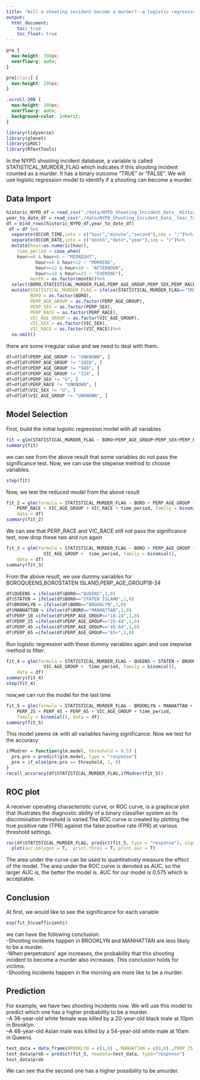 ```yaml
---
title: "Will a shooting incident become a murder?--a logistic regression approach"
output:
  html_document:
    toc: true
    toc_float: true
---
```

```css
pre {
  max-height: 300px;
  overflow-y: auto;
}

pre[class] {
  max-height: 200px;
}
```

```css
.scroll-200 {
  max-height: 200px;
  overflow-y: auto;
  background-color: inherit;
}
```

```r
library(tidyverse)
library(glmnet)
library(pROC)
library(RTextTools)
```
In the NYPD shooting incident database, a variable is called STATISTICAL_MURDER_FLAG which indicates if this shooting incident counted as a murder. It has a binary outcome "TRUE" or "FALSE". We will use logistic regression model to identify if a shooting can become a murder.

## Data Import

```r
historic_NYPD_df = read_csv("./data/NYPD_Shooting_Incident_Data__Historic_.csv") 
year_to_date_df = read_csv("./data/NYPD_Shooting_Incident_Data__Year_To_Date_.csv")
df = bind_rows(historic_NYPD_df,year_to_date_df) 
 df = df %>%
  separate(OCCUR_TIME,into = c("hour","minute","second"),sep = ":")%>%
  separate(OCCUR_DATE,into = c("month","date","year"),sep = "/")%>%
  mutate(hour=as.numeric(hour),
    time_period = case_when(
    hour>=0 & hour<6 ~ "MIDNIGHT",
           hour>=6 & hour<12 ~ "MORNING",
           hour>=12 & hour<18 ~ "AFTERNOON",
           hour>=18 & hour<=23 ~ "EVENING"),
         month = as.factor(month))%>%
  select(BORO,STATISTICAL_MURDER_FLAG,PERP_AGE_GROUP,PERP_SEX,PERP_RACE,VIC_AGE_GROUP,VIC_SEX,VIC_RACE,time_period,month)%>%
  mutate(STATISTICAL_MURDER_FLAG = ifelse(STATISTICAL_MURDER_FLAG=="TRUE", 1, 0),
         BORO = as.factor(BORO),
         PERP_AGE_GROUP = as.factor(PERP_AGE_GROUP),
         PERP_SEX = as.factor(PERP_SEX),
         PERP_RACE = as.factor(PERP_RACE),
         VIC_AGE_GROUP = as.factor(VIC_AGE_GROUP),
         VIC_SEX = as.factor(VIC_SEX),
         VIC_RACE = as.factor(VIC_RACE))%>%
  na.omit()
```
there are some irregular value and we need to deal with them.
```r
df=df[df$PERP_AGE_GROUP != "UNKNOWN", ]
df=df[df$PERP_AGE_GROUP != "1020", ]
df=df[df$PERP_AGE_GROUP != "940", ]
df=df[df$PERP_AGE_GROUP != "224", ]
df=df[df$PERP_SEX != "U", ]
df=df[df$PERP_RACE != "UNKNOWN", ]
df=df[df$VIC_SEX != "U", ]
df=df[df$VIC_AGE_GROUP != "UNKNOWN", ]
```


## Model Selection
First, build the initial logistic regression model with all variables
```r
fit = glm(STATISTICAL_MURDER_FLAG ~ BORO+PERP_AGE_GROUP+PERP_SEX+PERP_RACE+VIC_AGE_GROUP+VIC_SEX+VIC_RACE+time_period+month,data=df,family = binomial())
summary(fit)
```
we can see from the above result that some variables do not pass the significance test. Now, we can use the stepwise method to choose variables.

```r
step(fit)
```

Now, we test the reduced model from the above result
```r
fit_2 = glm(formula = STATISTICAL_MURDER_FLAG ~ BORO + PERP_AGE_GROUP + 
    PERP_RACE + VIC_AGE_GROUP + VIC_RACE + time_period, family = binomial(), 
    data = df)
summary(fit_2)
```

We can see that PERP_RACE and VIC_RACE still not pass the significance test, now drop these two and run again
```r
fit_3 = glm(formula = STATISTICAL_MURDER_FLAG ~ BORO + PERP_AGE_GROUP + 
              VIC_AGE_GROUP +  time_period, family = binomial(), 
    data = df)
summary(fit_3)
```

From the above result, we use dummy variables for BOROQUEENS,BOROSTATEN ISLAND,PERP_AGE_GROUP18-24
```r
df$QUEENS = ifelse(df$BORO=="QUEENS",1,0)
df$STATEN = ifelse(df$BORO=="STATEN ISLAND",1,0)
df$BROOKLYN = ifelse(df$BORO=="BROOKLYN",1,0)
df$MANHATTAN = ifelse(df$BORO=="MANHATTAN",1,0)
df$PERP_18 =ifelse(df$PERP_AGE_GROUP=="18-24",1,0)
df$PERP_25 =ifelse(df$PERP_AGE_GROUP=="25-44",1,0)
df$PERP_45 =ifelse(df$PERP_AGE_GROUP=="45-64",1,0)
df$PERP_65 =ifelse(df$PERP_AGE_GROUP=="65+",1,0)
```

Run logistic regression with these dummy variables again and use stepwise method to filter.
```r
fit_4 = glm(formula = STATISTICAL_MURDER_FLAG ~ QUEENS + STATEN + BROOKLYN + MANHATTAN + PERP_18 + PERP_25 + PERP_45 + PERP_65 + 
              VIC_AGE_GROUP +  time_period, family = binomial(), 
    data = df)
summary(fit_4)
step(fit_4)
```

now,we can run the model for the last time
```r
fit_5 = glm(formula = STATISTICAL_MURDER_FLAG ~ BROOKLYN + MANHATTAN + 
    PERP_25 + PERP_45 + PERP_65 + VIC_AGE_GROUP + time_period, 
    family = binomial(), data = df)
summary(fit_5)
```

This model seems ok with all variables having significance. Now we test for the accuracy 
```r
ifMudrer = function(glm.model, threshold = 0.5) {
  pre.pro = predict(glm.model, type = "response")
  pre = if_else(pre.pro >= threshold, 1, 0)
}
recall_accuracy(df$STATISTICAL_MURDER_FLAG,ifMudrer(fit_5))
```


## ROC plot
A receiver operating characteristic curve, or ROC curve, is a graphical plot that illustrates the diagnostic ability of a binary classifier system as its discrimination threshold is varied.The ROC curve is created by plotting the true positive rate (TPR) against the false positive rate (FPR) at various threshold settings.
```r
roc(df$STATISTICAL_MURDER_FLAG, predict(fit_5, type = "response"), algorithm = 3) %>% 
  plot(auc.polygon = T,  print.thres = T, print.auc = T)
```

The area under the curve can be used to quantitatively measure the effect of the model. The area under the ROC curve is denoted as AUC, so the larger AUC is, the better the model is. AUC for our model is 0.575 which is acceptable.


## Conclusion
At first, we would like to see the significance for each variable
```r
exp(fit_5$coefficients)
```
we can have the following conclusion:  
-Shooting incidents happen in BROOKLYN and MANHATTAN are less likely to be a murder.  
-When perpetrators' age increases, the probability that this shooting incident to become a murder also increases. This conclusion holds for victims.  
-Shooting incidents happen in the morning are more like to be a murder.  

## Prediction
For example, we have two shooting incidents now. We will use this model to predict which one has a higher probability to be a murder.  
--A 36-year-old white female was killed by a 20-year-old black male at 10pm in Brooklyn.  
--A 48-year-old Asian male was killed by a 54-year-old white male at 10am in Queens.  
```r
test_data = data_frame(BROOKLYN = c(1,0) , MANHATTAN = c(0,0) ,PERP_25 = c(1,0),  PERP_45 =  c(0,1), PERP_65 = c(0,0) , VIC_AGE_GROUP = c("25-44","45-64"),VIC_RACE = c("WHITE","ASIAN"),VIC_SEX = c("F","M"),time_period=c("EVENING","MORNING"))
test_data$prob = predict(fit_5, newdata=test_data, type="response")
test_data$prob

```
We can see tha the second one has a higher possibility to be amurder.
